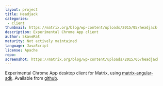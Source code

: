```yaml
---
layout: project
title: Headjack
categories: 
 - client
thumbnail: https://matrix.org/blog/wp-content/uploads/2015/05/headjack-400x284.png
description: Experimental Chrome App client
author: SkaveRat
maturity: Not actively maintained
language: JavaScript
license: Apache
repo: 
screenshot: https://matrix.org/blog/wp-content/uploads/2015/05/headjack.png
---
```


Experimental Chrome App desktop client for Matrix, using [matrix-angular-sdk](https://github.com/matrix-org/matrix-angular-sdk). Available from [github](https://github.com/SkaveRat/headjack).
